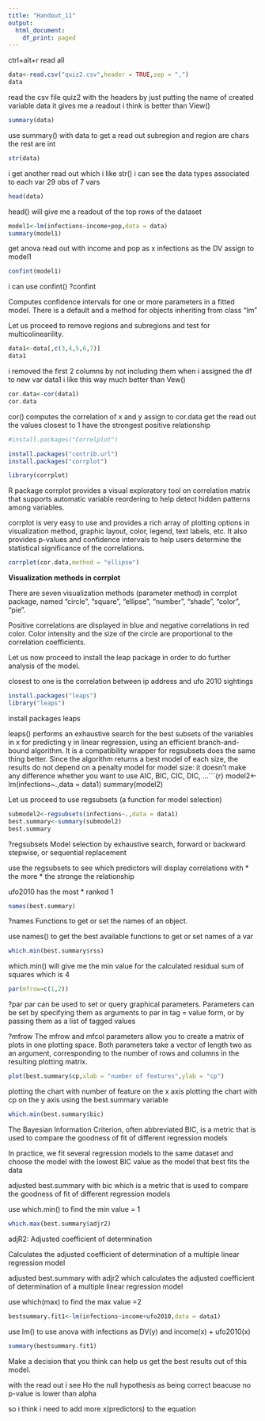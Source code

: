 ---
title: "Handout_11"
output:
  html_document:
    df_print: paged
---

ctrl+alt+r
read all

```{r}
data<-read.csv("quiz2.csv",header = TRUE,sep = ",")
data
```

read the csv file quiz2 with the headers
by just putting the name of created variable data
it gives me a readout i think is better than View() 

```{r}
summary(data)
```

use summary() with data to get a read out 
subregion and region are chars
the rest are int

```{r}
str(data)
```

i get another read out which i like str()
i can see the data types associated to each var
29 obs of 7 vars

```{r}
head(data)
```

head() will give me a readout of the top rows of the dataset

```{r}
model1<-lm(infections~income+pop,data = data)
summary(model1)
```

get anova read out with income and pop as x
infections as the DV
assign to model1

```{r}
confint(model1)
```

i can use confint()
?confint

Computes confidence intervals for one or more parameters in a fitted model. There is a default and a method for objects inheriting from class "lm"

Let us proceed to remove regions and subregions and test for multicolinearility. 


```{r}
data1<-data[,c(3,4,5,6,7)]
data1
```

i removed the first 2 columns by not including them when i assigned the df to new var
data1
i like this way much better than Vew()

```{r}
cor.data<-cor(data1)
cor.data
```
cor() computes the correlation of x and y 
assign to cor.data
get the read out
the values closest to 1 have the strongest positive relationship

```{r}
#install.packages("Correlplot")

install.packages("contrib.url")
install.packages("corrplot")
```

```{r}
library(corrplot)
```

R package corrplot provides a visual exploratory tool on correlation matrix that supports automatic variable reordering to help detect hidden patterns among variables.

corrplot is very easy to use and provides a rich array of plotting options in visualization method, graphic layout, color, legend, text labels, etc. It also provides p-values and confidence intervals to help users determine the statistical significance of the correlations.

```{r}
corrplot(cor.data,method = "ellipse")
```

**Visualization methods in corrplot**

There are seven visualization methods (parameter method) in corrplot package, named "circle", "square", "ellipse", "number", "shade", "color", "pie".

Positive correlations are displayed in blue and negative correlations in red color. Color intensity and the size of the circle are proportional to the correlation coefficients.

Let us now proceed to install the leap package in order to do further analysis of the model. 

closest to one is the correlation between ip address and ufo 2010 sightings

```{r}
install.packages("leaps")
library("leaps")
```

install packages leaps

leaps() performs an exhaustive search for the best subsets of the variables in x for predicting y in
linear regression, using an efficient branch-and-bound algorithm. It is a compatibility wrapper for
regsubsets does the same thing better.
Since the algorithm returns a best model of each size, the results do not depend on a penalty model
for model size: it doesn’t make any difference whether you want to use AIC, BIC, CIC, DIC, ...```{r}
model2<-lm(infections~.,data = data1)
summary(model2)

Let us proceed to use regsubsets (a function for model selection)

```{r}
submodel2<-regsubsets(infections~.,data = data1)
best.summary<-summary(submodel2)
best.summary
```

?regsubsets
Model selection by exhaustive search, forward or backward stepwise, or sequential replacement

use the regsubsets to see which predictors will display correlations with * 
the more * the stronge the relationship

ufo2010 has the most *
ranked 1

```{r}
names(best.summary)
```

?names
Functions to get or set the names of an object.

use names() to get the best available functions to get or set names of a var

```{r}
which.min(best.summary$rss)
```

which.min() will give me the min value for the calculated residual sum of squares 
which is 4

```{r}
par(mfrow=c(1,2))
```

?par
par can be used to set or query graphical parameters. Parameters can be set by specifying them as arguments to par in tag = value form, or by passing them as a list of tagged values

?mfrow
The mfrow and mfcol parameters allow you to create a matrix of plots in one plotting space. Both parameters take a vector of length two as an argument, corresponding to the number of rows and columns in the resulting plotting matrix. 

```{r}
plot(best.summary$cp,xlab = "number of features",ylab = "cp")
```

plotting the chart with number of feature on the x axis
plotting the chart with cp on the y axis
using the best.summary variable

```{r}
which.min(best.summary$bic)
```

The Bayesian Information Criterion, often abbreviated BIC, is a metric that is used to compare the goodness of fit of different regression models

In practice, we fit several regression models to the same dataset and choose the model with the lowest BIC value as the model that best fits the data

adjusted best.summary with bic which is a metric that is used to compare the goodness of fit of different regression models 

use which.min() to find the min value = 1

```{r}
which.max(best.summary$adjr2)
```

adjR2: Adjusted coefficient of determination

Calculates the adjusted coefficient of determination of a multiple linear regression model

adjusted best.summary with adjr2 which calculates the adjusted coefficient of determination of a multiple linear regression model

use which(max) to find the max value =2

```{r}
bestsummary.fit1<-lm(infections~income+ufo2010,data = data1)
```

use lm() to use anova with infections as DV(y) and income(x) + ufo2010(x)

```{r}
summary(bestsummary.fit1)
```

Make a decision that you think can help us get the best results out of this model.

with the read out i see Ho the null hypothesis as being correct beacuse no p-value is lower than alpha

so i think i need to add more x(predictors) to the equation


